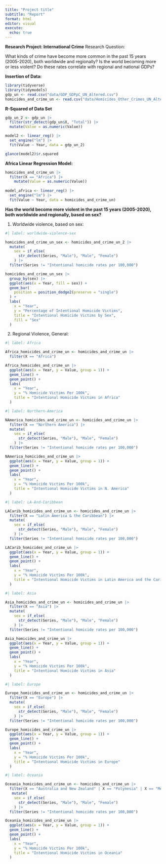 ```yaml
---
title: "Project title"
subtitle: "Report"
format: html
editor: visual
execute:
  echo: true
---
```


**Research Project: International Crime** Research Question:

What kinds of crime have become more common in the past 15 years (2005-2020), both worldwide and regionally? Is the world becoming more or less violent? Do these rates correlate with regional and national GDPs?

**Insertion of Data:**

```r

library(tidyverse)
library(tidymodels)
gdp_un <- read.csv("data/GDP_GDPpC_UN_Altered.csv")
homicides_and_crime_un <- read.csv("data/Homicides_Other_Crimes_UN_Altered.csv")

```

**R-Squared of Data Set**

```r
gdp_un_2 <- gdp_un |>
  filter(str_detect(gdp_un$X, "Total")) |>
  mutate(Value = as.numeric(Value))

model2 <- linear_reg() |>
  set_engine("lm") |>
  fit(Value ~ Year, data = gdp_un_2)

glance(model2)$r.squared
```

**Africa Linear Regression Model:**

```r
homicides_and_crime_un |>
  filter(X == "Africa") |>
    mutate(Value = as.numeric(Value))
  
model_africa <- linear_reg() |>
  set_engine("lm") |>
  fit(Value ~ Year, data = homicides_and_crime_un)


```

**Has the world become more violent in the past 15 years (2005-2020), both worldwide and regionally, based on sex?**

1.  Worldwide violence, based on sex:

```r
#| label: worldwide-violence-sex

homicides_and_crime_un_sex <- homicides_and_crime_un_2 |>
  mutate(
    sex = if_else(
      str_detect(Series, "Male"), "Male", "Female")
    ) |>
  filter(Series != "Intentional homicide rates per 100,000")

homicides_and_crime_un_sex |>
  group_by(sex) |>
  ggplot(aes(x = Year, fill = sex)) +
  geom_bar(
    position = position_dodge2(preserve = "single")
  ) + 
  labs(
    x = "Year",
    y = "Percentage of Intentional Homicide Victims",
    title = "Intentional Homicide Victims by Sex",
    fill = "Sex"
  )

```

2.  Regional Violence, General:

```r
#| label: Africa

Africa_homicides_and_crime_un <- homicides_and_crime_un |>
  filter(X == "Africa") 

Africa_homicides_and_crime_un |>
  ggplot(aes(x = Year, y = Value, group = 1)) +
  geom_line() +
  geom_point() + 
  labs(
    x = "Year",
    y = "% Homicide Victims Per 100k",
    title = "Intentional Homicide Victims in Africa"
  )

```

```r
#| label: Northern-America

NAmerica_homicides_and_crime_un <- homicides_and_crime_un |>
  filter(X == "Northern America") |>
  mutate(
    sex = if_else(
      str_detect(Series, "Male"), "Male", "Female")
    ) |>
  filter(Series != "Intentional homicide rates per 100,000")

NAmerica_homicides_and_crime_un |>
  ggplot(aes(x = Year, y = Value, group = 1)) +
  geom_line() +
  geom_point() + 
  labs(
    x = "Year",
    y = "% Homicide Victims Per 100k",
    title = "Intentional Homicide Victims in N. America"
  )

```

```r
#| label: LA-And-Caribbean

LACarib_homicides_and_crime_un <- homicides_and_crime_un |>
  filter(X == "Latin America & the Caribbean") |>
  mutate(
    sex = if_else(
      str_detect(Series, "Male"), "Male", "Female")
    ) |>
  filter(Series != "Intentional homicide rates per 100,000")

LACarib_homicides_and_crime_un |>
  ggplot(aes(x = Year, y = Value, group = 1)) +
  geom_line() +
  geom_point() + 
  labs(
    x = "Year",
    y = "% Homicide Victims Per 100k",
    title = "Intentional Homicide Victims in Latin America and the Caribbean"
  )
```

```r
#| label: Asia

Asia_homicides_and_crime_un <- homicides_and_crime_un |>
  filter(X == "Asia") |>
  mutate(
    sex = if_else(
      str_detect(Series, "Male"), "Male", "Female")
    ) |>
  filter(Series != "Intentional homicide rates per 100,000")

Asia_homicides_and_crime_un |>
  ggplot(aes(x = Year, y = Value, group = 1)) +
  geom_line() +
  geom_point() + 
  labs(
    x = "Year",
    y = "% Homicide Victims Per 100k",
    title = "Intentional Homicide Victims in Asia"
  )
```

```r
#| label: Europe

Europe_homicides_and_crime_un <- homicides_and_crime_un |>
  filter(X == "Europe") |>
  mutate(
    sex = if_else(
      str_detect(Series, "Male"), "Male", "Female")
    ) |>
  filter(Series != "Intentional homicide rates per 100,000")

Europe_homicides_and_crime_un |>
  ggplot(aes(x = Year, y = Value, group = 1)) +
  geom_line() +
  geom_point() + 
  labs(
    x = "Year",
    y = "% Homicide Victims Per 100k",
    title = "Intentional Homicide Victims in Europe"
  )
```

```r
#| label: Oceania

Oceania_homicides_and_crime_un <- homicides_and_crime_un |>
  filter(X == "Australia and New Zealand" | X == "Polynesia" | X == "Melanesia" | X == "Micronesia") |>
   mutate(
    sex = if_else(
      str_detect(Series, "Male"), "Male", "Female")
    ) |>
  filter(Series != "Intentional homicide rates per 100,000")

Oceania_homicides_and_crime_un |>
  ggplot(aes(x = Year, y = Value, group = 1)) +
  geom_line() +
  geom_point() + 
  labs(
    x = "Year",
    y = "% Homicide Victims Per 100k",
    title = "Intentional Homicide Victims in Oceania"
  )
```
